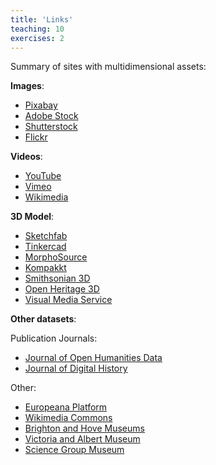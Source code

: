 ```yaml
---
title: 'Links'
teaching: 10
exercises: 2
---
```



Summary of sites with multidimensional assets:

**Images**:

- [Pixabay](https://pixabay.com/)
- [Adobe Stock](https://stock.adobe.com/)
- [Shutterstock](https://www.shutterstock.com/)
- [Flickr](https://www.flickr.com/)

**Videos**:

- [YouTube](https://www.youtube.com)
- [Vimeo](https://vimeo.com/)
- [Wikimedia](https://commons.wikimedia.org/wiki/Category:Videos)

**3D Model**:

- [Sketchfab](https://sketchfab.com/)
- [Tinkercad](https://www.tinkercad.com/)
- [MorphoSource](https://www.morphosource.org/)
- [Kompakkt](https://kompakkt.de/home?locale=en)
- [Smithsonian 3D](https://3d.si.edu/)
- [Open Heritage 3D](https://openheritage3d.org/ )
- [Visual Media Service](https://visual.ariadne-infrastructure.eu/)

**Other datasets**:

Publication Journals:

- [Journal of Open Humanities Data](https://openhumanitiesdata.metajnl.com/)
- [Journal of Digital History](https://journalofdigitalhistory.org/)

Other:

- [Europeana Platform](https://www.europeana.eu/en)
- [Wikimedia Commons](https://commons.wikimedia.org/wiki/Category:Images)
- [Brighton and Hove Museums](https://collections.brightonmuseums.org.uk/)
- [Victoria and Albert Museum](https://www.vam.ac.uk/collections?type=featured)
- [Science Group Museum](https://collection.sciencemuseumgroup.org.uk/)
